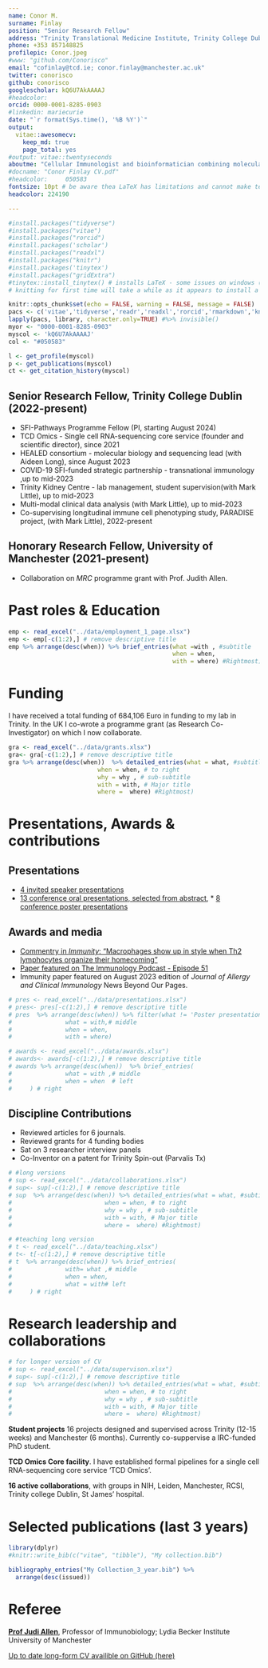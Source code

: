```yaml
---
name: Conor M.
surname: Finlay
position: "Senior Research Fellow"
address: "Trinity Translational Medicine Institute, Trinity College Dublin"
phone: +353 857148825
profilepic: Conor.jpeg
#www: "github.com/Conorisco"
email: "cofinlay@tcd.ie; conor.finlay@manchester.ac.uk"
twitter: conorisco
github: conorisco
googlescholar: kQ6U7AkAAAAJ
#headcolor:
orcid: 0000-0001-8285-0903
#linkedin: mariecurie
date: "`r format(Sys.time(), '%B %Y')`"
output: 
  vitae::awesomecv:
    keep_md: true
    page_total: yes
#output: vitae::twentyseconds
aboutme: "Cellular Immunologist and bioinformatician combining molecular, in vivo and translational research. "
#docname: "Conor Finlay CV.pdf"
#headcolor: 	050583
fontsize: 10pt # be aware thea LaTeX has limitations and cannot make text less than 10pt
headcolor: 224190

---
```


<!-- # Career profile -->
<!-- I started my career in Trinity College Dublin identify pathways that shut down autoimmunity and allergy, leading to three papers in *The Journal of Immunology* and one in *Parasite immunology* and co-authorship in *Nature communications*. Next in Manchester I made a major advance on how adaptive immunity controls macrophages and how macrophage differentiation controls disease outcomes, publishing articles in *Immunity*, *elife*, *Nature Immunology* and *Parasite Immunology*. Recently, back in Ireland I have been conducting patient orientated research where I have submitted my first co-final author paper. I have received a best talk at the Irish Society of Immunology conference, been an invited speaker at 3 conferences and spoken at 13 more. I have received 8 awards. I have supervised 13 research students, reviewed articles, grants and will soon join *Frontiers in immunology* as a review editor. I am the member of 4 scientific societies, and sit on 3 committees. I am a co-inventor on a patent WM01-740-02 that has been commercialised as a biotech company Pravalix Tx.  -->

<!-- I am ready to educate the next generation of scientists and clinicians and lead my own group to make transformative discoveries. -->

<!-- #\fontsize{11}{18}{8}{8} -->
```r
#install.packages("tidyverse")
#install.packages("vitae")
#install.packages("rorcid")
#install.packages('scholar')
#install.packages("readxl")
#install.packages("knitr")
#install.packages('tinytex')
#install.packages("gridExtra")
#tinytex::install_tinytex() # installs LaTeX - some issues on windows (but only some)
# knitting for first time will take a while as it appears to install a bunch of tools for latex on run 1
```

```r
knitr::opts_chunk$set(echo = FALSE, warning = FALSE, message = FALSE)
pacs <- c('vitae','tidyverse','readr','readxl','rorcid','rmarkdown','knitr','scholar','cowplot','gridExtra','patchwork')
lapply(pacs, library, character.only=TRUE) #%>% invisible()
myor <- "0000-0001-8285-0903"
myscol <- 'kQ6U7AkAAAAJ'
col <- "#050583"
```

```r
l <- get_profile(myscol)
p <- get_publications(myscol)
ct <- get_citation_history(myscol)
```

<!-- # Snapshot -->
<!-- My main research interest is in what genetic factors control mononuclear phagocyte (macrophage) differentiation during inflammation on a single cell level and how this impacts on disease outcomes. I have expertise in single cell RNA-sequencing, NGS, cell biology, *in vitro* and *in vivo* sciences and summarising complex data through effective data visualisation. -->
<!-- # SECTION 1 - applicant details -->

<!-- # Current roles -->


##  Senior Research Fellow, Trinity College Dublin (2022-present)

-   SFI-Pathways Programme Fellow (PI, starting August 2024)
-   TCD Omics - Single cell RNA-sequencing core service (founder and scientific director), since 2021 
-   HEALED consortium - molecular biology and sequencing lead (with Aideen Long), since August 2023
-   COVID-19 SFI-funded strategic partnership - transnational immunology ,up to mid-2023
-   Trinity Kidney Centre - lab management, student supervision(with Mark Little), up to mid-2023
-   Multi-modal clinical data analysis (with Mark Little), up to mid-2023
-   Co-supervising longitudinal immune cell phenotyping study, PARADISE project, (with Mark Little), 2022-present

## Honorary Research Fellow, University of Manchester (2021-present)

-   Collaboration on *MRC* programme grant with Prof. Judith Allen. 

# Past roles & Education
```r
emp <- read_excel("../data/employment_1_page.xlsx")
emp <- emp[-c(1:2),] # remove descriptive title
emp %>% arrange(desc(when)) %>% brief_entries(what =with , #subtitle
                                              when = when,
                                              with = where) #Rightmost)
```

<!-- # Education -->
<!-- ```{r} -->
<!-- edu <- read_excel("../data/education.xlsx")  -->
<!-- edu <- edu[-c(1:2),] # remove descriptive title -->
<!-- cols <- colnames(edu) -->
<!-- edu  %>% arrange(desc(when)) %>%  detailed_entries(what = what, #subtitle -->
<!--                          when = when, # to right -->
<!--                          why = why , # sub-subtitle -->
<!--                          with = with, # Major title -->
<!--                          where =  where) #Rightmost) -->

<!-- ``` -->

# Funding
I have received a total funding of 684,106 Euro in funding to my lab in Trinity. In the UK I co-wrote a programme grant (as Research Co-Investigator) on which I now collaborate.
<!-- ## Awarded -->
```r

gra <- read_excel("../data/grants.xlsx")
gra<- gra[-c(1:2),] # remove descriptive title
gra %>% arrange(desc(when))  %>% detailed_entries(what = what, #subtitle
                         when = when, # to right
                         why = why , # sub-subtitle
                         with = with, # Major title
                         where =  where) #Rightmost)

```

<!-- ## Funding - reserve list -->
<!-- <!-- --> 

<!--   **SFI Pathways program 2022**, €425,000. -->
<!--     -   *Macrophage Activation and Transition in the Autoimmune Kidney (MacATAK): uncovering functional outcomes of macrophage differentiation in the inflamed kidney*. -->
<!--     -   Scored 4.25/5 in international review and recommended for funding. Placed on SFI reserve list for funding until Q2 2024. -->

# Presentations, Awards & contributions

## Presentations

* [4 invited speaker presentations](https://github.com/Conorisco/CV/raw/main/CV_conorisco/CV_conorisco_AA2023.pdf)
* [13 conference oral presentations, selected from abstract ](https://github.com/Conorisco/CV/raw/main/CV_conorisco/CV_conorisco_AA2023.pdf), * [8 conference poster presentations](https://github.com/Conorisco/CV/raw/main/CV_conorisco/CV_conorisco_AA2023.pdf)   


## Awards and media

* [Commentry in *Immunity*: "Macrophages show up in style when Th2 lymphocytes organize their homecoming"](https://www.cell.com/immunity/fulltext/S1074-7613(23)00175-9)
* [Paper featured on The Immunology Podcast - Episode 51](https://www.immunologypodcast.com/ep-51-the-journey-of-cells-featuring-dr-doug-green)
* Immunity paper featured on August 2023 edition of *Journal of Allergy and Clinical Immunology* News Beyond Our Pages.

<!-- ## Oral Presentations -->

<!-- ```{r} -->
<!-- pres <- read_excel("../data/presentations.xlsx") -->
<!-- pres<- pres[-c(1:2),] # remove descriptive title -->
<!-- pres  %>% arrange(desc(when)) %>% filter(what != 'Poster presentation') %>% brief_entries( -->
<!--               what = with,# middle -->
<!--               when = when, -->
<!--               with = where) -->
<!-- ``` -->

<!-- ## Poster Presentations -->

<!-- ```{r} -->
<!-- pres <- read_excel("../data/presentations.xlsx") -->
<!-- pres<- pres[-c(1:2),] # remove descriptive title -->
<!-- pres  %>% arrange(desc(when)) %>% filter(what == 'Poster presentation') %>% brief_entries( -->
<!--               what = with,# middle -->
<!--               when = when, -->
<!--               with = where) -->
<!-- ``` -->



<!-- ## Awards -->

<!-- ```{r} -->
<!-- awards <- read_excel("../data/awards.xlsx") -->
<!-- awards<- awards[-c(1:2),] # remove descriptive title -->
<!-- awards %>% arrange(desc(when))  %>% brief_entries( -->
<!--               what = with ,# middle -->
<!--               when = when  # left -->
<!--     ) # right -->
<!-- ``` -->



<!-- ## Oral Presentations (details of 8X poster presentations availible in appendex) -->

```r
# pres <- read_excel("../data/presentations.xlsx")
# pres<- pres[-c(1:2),] # remove descriptive title
# pres  %>% arrange(desc(when)) %>% filter(what != 'Poster presentation') %>% brief_entries(
#               what = with,# middle
#               when = when,
#               with = where)
```

<!-- ## Awards -->

```r
# awards <- read_excel("../data/awards.xlsx")
# awards<- awards[-c(1:2),] # remove descriptive title
# awards %>% arrange(desc(when))  %>% brief_entries(
#               what = with ,# middle
#               when = when  # left
#     ) # right
```

## Discipline Contributions

* Reviewed articles for 6 journals. 
* Reviewed grants for 4 funding bodies
* Sat on 3 researcher interview panels
* Co-Inventor on a patent for Trinity Spin-out (Parvalis Tx)

<!-- ```{r} -->
<!-- rev <- read_excel("../data/reviewing.xlsx") -->
<!-- rev<- rev[-c(1:2),] # remove descriptive title -->
<!-- rev  %>% arrange(desc(when)) %>% brief_entries( -->
<!--               what = what,# middle -->
<!--               when = when, -->
<!--               with = with -->
<!--                 # left -->
<!--     ) # right -->
<!-- ``` -->

<!-- ```{r} -->
<!-- #short version -->
<!--   sup <- read_excel("../data/collaborations_simple.xlsx") -->
<!-- sup<- sup[-c(1:2),] # remove descriptive title -->
<!-- sup  %>% arrange(desc(when)) %>% brief_entries( -->
<!--   #what = what, #subtitle -->
<!--                          #when = when, # to right -->
<!--                          what = with , # sub-subtitle -->
<!--                          with = where) # Major title) #Rightmost) -->

<!-- ``` -->
<!-- <!-- \newpage --> 

```r
# #long versions  
# sup <- read_excel("../data/collaborations.xlsx")
# sup<- sup[-c(1:2),] # remove descriptive title
# sup  %>% arrange(desc(when)) %>% detailed_entries(what = what, #subtitle
#                          when = when, # to right
#                          why = why , # sub-subtitle
#                          with = with, # Major title
#                          where =  where) #Rightmost)

```


<!-- # Teaching & Supervision -->

<!-- ## Formal teaching -->
<!-- ```{r} -->
<!-- #teaching short version  -->
<!-- # t <- read_excel("../data/teaching.xlsx") -->
<!-- # t<- t[-c(1:2),] # remove descriptive title -->
<!-- # t  %>% arrange(desc(when)) %>% brief_entries( -->
<!-- #               with= what ,# middle -->
<!-- #               when = when, -->
<!-- #               what = with# left -->
<!-- #     ) # right -->

<!-- t <- read_excel("../data/teaching.xlsx") -->



<!-- t %>% arrange(desc(when))  %>% detailed_entries(what = what, #subtitle -->
<!--                          when = when, # to right -->
<!--                          why = why , # sub-subtitle -->
<!--                          with = with, # Major title -->
<!--                          where =  where) #Rightmost) -->

<!-- ``` -->

```r
# #teaching long version 
# t <- read_excel("../data/teaching.xlsx")
# t<- t[-c(1:2),] # remove descriptive title
# t  %>% arrange(desc(when)) %>% brief_entries(
#               with= what ,# middle
#               when = when,
#               what = with# left
#     ) # right

```

# Research leadership and collaborations
```r
# for longer version of CV
# sup <- read_excel("../data/supervison.xlsx")
# sup<- sup[-c(1:2),] # remove descriptive title
# sup  %>% arrange(desc(when)) %>% detailed_entries(what = what, #subtitle
#                          when = when, # to right
#                          why = why , # sub-subtitle
#                          with = with, # Major title
#                          where =  where) #Rightmost)
```


**Student projects** 16 projects designed and supervised across Trinity (12-15 weeks) and Manchester (6 months). Currently co-suppervise a IRC-funded PhD student.

 **TCD Omics Core facility**. I have established formal pipelines for a single cell RNA-sequencing core service ‘TCD Omics’.
 
**16 active collaborations**, with groups in NIH, Leiden, Manchester, RCSI, Trinity college Dublin, St James' hospital.
 
<!-- \newpage -->

# Selected publications (last 3 years)
```r
library(dplyr)
#knitr::write_bib(c("vitae", "tibble"), "My collection.bib")

bibliography_entries("My Collection_3_year.bib") %>%
  arrange(desc(issued))

```
# Referee

[**Prof Judi Allen**](mailto:judi.allen@manchester.ac.uk ),	Professor of Immunobiology;	Lydia Becker Institute	University of Manchester

[Up to date long-form CV availible on GitHub (here)](https://github.com/Conorisco/CV/raw/main/CV_conorisco/CV_conorisco_AA2023.pdf) 